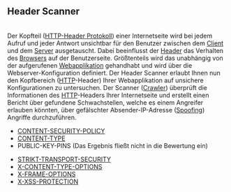 == Header Scanner ==
<br />

Der Kopfteil ([[Header|HTTP-Header Protokoll]]) einer Internetseite wird bei jedem Aufruf und jeder Antwort unsichtbar für den Benutzer zwischen dem [[Client]] und dem [[Server]] ausgetauscht. Dabei beeinflusst der [[Header/DE|Header]] das Verhalten des [[Browser|Browsers]] auf der Benutzerseite. Größtenteils wird das unabhängig von der aufgerufenen [[Webanwendung|Webapplikation]] gehandhabt und wird über die Webserver-Konfiguration definiert. Der Header Scanner erlaubt Ihnen nun den Kopfbereich ([[HTTP]]-Header) Ihrer Webapplikation auf unsichere Konfigurationen zu untersuchen. Der Scanner ([[Crawler]]) überprüft die Informationen des [[HTTP]]-Headers Ihrer Internetseite und erstellt einen Bericht über gefundene Schwachstellen, welche es einem Angreifer erlauben könnten, über gefälschter Absender-IP-Adresse ([[IP-Spoofing|Spoofing]]) Angriffe durchzuführen. <!--[https://www.siwecos.de/wiki/Kategorie:HTTP_Secure_Header-Scanner Checks des HTTP_Secure_Header-Scanner]--> <br />

*[[Content-Security-Policy-Schwachstelle/DE|CONTENT-SECURITY-POLICY]]<br />
*[[Content-Type-Nicht-Korrekt/DE|CONTENT-TYPE]]<br />
* PUBLIC-KEY-PINS (Das Ergebnis fließt nicht in die Bewertung ein)<br />
<!--[[Public-Key-Pins-Deaktiviert/DE|PUBLIC-KEY-PINS]] (<span style="color:#c31622">'''Achtung:'''</span> HPKP wird derzeit nicht überprüft)<br />-->
*[[Keine-Verschluesselung-Gefunden/DE|STRIKT-TRANSPORT-SECURITY]]<br />
*[[X-Content-Type-Options-Schwachstelle/DE|X-CONTENT-TYPE-OPTIONS]]<br />
*[[X-Frame-Options-Schwachstelle/DE|X-FRAME-OPTIONS]]<br />
*[[XSS-Schwachstelle/DE|X-XSS-PROTECTION]]